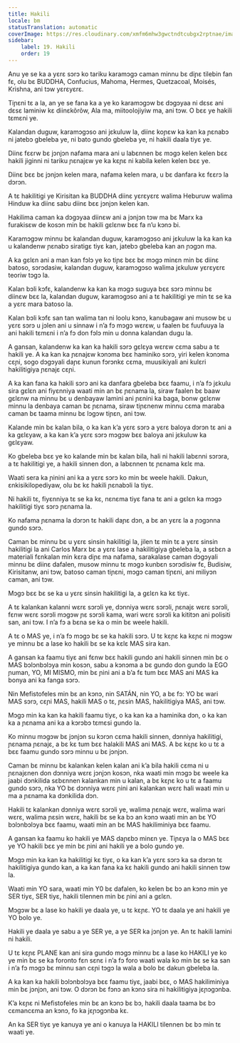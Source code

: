 ```yaml
---
title: Hakili
locale: bm
statusTranslation: automatic
coverImage: https://res.cloudinary.com/xmfm6mhw3gwctndtcubgx2rptnae/image/upload/v1740337243/small_cover_educacion_fundamental_a051170f1c.webp
sidebar:
    label: 19. Hakili
    order: 19
---
```

Anu ye se ka a yɛrɛ sɔrɔ ko tariku karamɔgɔ caman minnu bɛ diɲɛ tilebin fan fɛ, olu bɛ BUDDHA, Confucius, Mahoma, Hermes, Quetzacoal, Moisés, Krishna, ani tɔw yɛrɛyɛrɛ.

Tiɲɛni tɛ a la, an ye se fana ka a ye ko karamɔgɔw bɛ dɔgɔyaa ni dɛsɛ ani dɛsɛ laminiw kɛ diinɛkõrõw, Ala ma, miitoolojiyiw ma, ani tɔw. O bɛɛ ye hakili tɛmɛni ye.

Kalandan duguw, karamɔgɔso ani jɛkuluw la, diinɛ koɲɛw ka kan ka ɲɛnabɔ ni jatebɔ gbeleba ye, ni bato gundo gbeleba ye, ni hakili daala tiyɛ ye.

Diinɛ fɛɛrw bɛ jɔnjɔn nafama mara ani u labɛnnen bɛ mɔgɔ kelen kelen bɛɛ hakili jiginni ni tariku ɲɛnajɛw ye ka kɛɲɛ ni kabila kelen kelen bɛɛ ye.

Diinɛ bɛɛ bɛ jɔnjɔn kelen mara, nafama kelen mara, u bɛ danfara kɛ fɛɛrɔ la dɔrɔn.

A tɛ hakilitigi ye Kirisitan ka BUDDHA diinɛ yɛrɛyɛrɛ walima Heburuw walima Hinduw ka diinɛ sabu diinɛ bɛɛ jɔnjɔn kelen kan.

Hakilima caman ka dɔgɔyaa diinɛw ani a jɔnjɔn tɔw ma bɛ Marx ka furakisɛw de kosɔn min bɛ hakili gɛlɛnw bɛɛ fa n’u kɔnɔ bi.

Karamɔgɔw minnu bɛ kalandan duguw, karamɔgɔso ani jɛkuluw la ka kan ka u kalandenw ɲɛnabɔ siratigɛ tiyɛ kan, jatebɔ gbeleba kan an ɲɔgɔn ma.

A ka gɛlɛn ani a man kan fɔlɔ ye ko tiɲɛ bɛɛ bɛ mɔgɔ minɛn min bɛ diinɛ batoso, sɔrɔdasiw, kalandan duguw, karamɔgɔso walima jɛkuluw yɛrɛyɛrɛ teoriw tɔgɔ la.

Kalan bɔli kɔfɛ, kalandenw ka kan ka mɔgɔ suguya bɛɛ sɔrɔ minnu bɛ diinɛw bɛɛ la, kalandan duguw, karamɔgɔso ani a tɛ hakilitigi ye min tɛ se ka a yɛrɛ mara batoso la.

Kalan bɔli kɔfɛ san tan walima tan ni loolu kɔnɔ, kanubagaw ani musow bɛ u yɛrɛ sɔrɔ u jɔlen ani u sinnaw i n’a fɔ mɔgɔ wɛrɛw, u faalen bɛ fuufuuya la ani hakili tɛmɛni i n’a fɔ don fɔlɔ min u donna kalandan dugu la.

A gansan, kalandenw ka kan ka hakili sɔrɔ gɛlɛya wɛrɛw cɛma sabu a tɛ hakili ye. A ka kan ka ɲɛnajɛw kɔnɔma bɛɛ haminiko sɔrɔ, yiri kelen kɔnɔma cɛɲi, sogo dɔgɔyali daɲɛ kunun fɔrɔnkɛ cɛma, muusikiyali ani kulɛri hakilitigiya ɲɛnajɛ cɛɲi.

A ka kan fana ka hakili sɔrɔ ani ka danfara gbeleba bɛɛ faamu, i n’a fɔ jɛkulu sira gɛlɛn ani fiyɛnniya waati min an bɛ ɲɛnama la, siraw faalen bɛ baaw gɛlɛnw na minnu bɛ u denbayaw lamini ani ɲɛnini ka baga, bonw gɛlɛnw minnu la denbaya caman bɛ ɲɛnama, siraw tiɲɛnenw minnu cɛma maraba caman bɛ taama minnu bɛ lɔgɔw tiɲɛn, ani tɔw.

Kalande min bɛ kalan bila, o ka kan k’a yɛrɛ sɔrɔ a yɛrɛ baloya dɔrɔn tɛ ani a ka gɛlɛyaw, a ka kan k’a yɛrɛ sɔrɔ mɔgɔw bɛɛ baloya ani jɛkuluw ka gɛlɛyaw.

Ko gbeleba bɛɛ ye ko kalande min bɛ kalan bila, hali ni hakili labɛnni sɔrɔra, a tɛ hakilitigi ye, a hakili sinnen don, a labɛnnen tɛ ɲɛnama kɛlɛ ma.

Waati sera ka ɲinini ani ka a yɛrɛ sɔrɔ ko min bɛ weele hakili. Dakun, ɛnkisikilopediyaw, olu bɛ kɛ hakili ɲɛnabɔli la tiyɛ.

Ni hakili tɛ, fiyɛnniya tɛ se ka kɛ, nɛnɛma tiyɛ fana tɛ ani a gɛlɛn ka mɔgɔ hakilitigi tiyɛ sɔrɔ ɲɛnama la.

Ko nafama ɲɛnama la dɔrɔn tɛ hakili daɲɛ dɔn, a bɛ an yɛrɛ la a ɲɔgɔnna gundo sɔrɔ.

Caman bɛ minnu bɛ u yɛrɛ sinsin hakilitigi la, jilen tɛ min tɛ a yɛrɛ sinsin hakilitigi la ani Carlos Marx bɛ a yɛrɛ lase a hakilitigiya gbeleba la, a sɛbɛn a materiali fɛnkalan min kɛra diɲɛ ma nafama, sarakalase caman dɔgɔyali minnu bɛ diinɛ dafalen, musow minnu tɛ mɔgɔ kunbɛn sɔrɔdisiw fɛ, Budisiw, Kirisitanw, ani tɔw, batoso caman tiɲɛni, mɔgɔ caman tiɲɛni, ani miliyɔn caman, ani tɔw.

Mɔgɔ bɛɛ bɛ se ka u yɛrɛ sinsin hakilitigi la, a gɛlɛn ka kɛ tiyɛ.

A tɛ kalankan kalanni wɛrɛ sɔrɔli ye, dɔnniya wɛrɛ sɔrɔli, ɲɛnajɛ wɛrɛ sɔrɔli, fɛnw wɛrɛ sɔrɔli mɔgɔw ɲɛ sɔrɔli kama, wari wɛrɛ sɔrɔli ka kititɔn ani polisiti san, ani tɔw. I n’a fɔ a bɛna se ka o min bɛ weele hakili.

A tɛ o MAS ye, i n’a fɔ mɔgɔ bɛ se ka hakili sɔrɔ. U tɛ kɛɲɛ ka kɛɲɛ ni mɔgɔw ye minnu bɛ a lase ko hakili bɛ se ka kɛlɛ MAS sira kan.

A gansan ka faamu tiyɛ ani fɛnw bɛɛ hakili gundo ani hakili sinnen min bɛ o MAS bɔlɔnbɔlɔya min kosɔn, sabu a kɔnɔma a bɛ gundo don gundo la EGO ɲuman, YO, MI MISMO, min bɛ ɲini ani a b’a fɛ tum bɛɛ MAS ani MAS ka bonya ani ka fanga sɔrɔ.

Nin Mefistofeles min bɛ an kɔnɔ, nin SATÁN, nin YO, a bɛ fɔ: YO bɛ wari MAS sɔrɔ, cɛɲi MAS, hakili MAS o tɛ, ɲɛsin MAS, hakilitigiya MAS, ani tɔw.

Mɔgɔ min ka kan ka hakili faamu tiyɛ, o ka kan ka a haminika dɔn, o ka kan ka a ɲɛnama ani ka a kɔrɔbɔ tɛmɛsi gundo la.

Ko minnu mɔgɔw bɛ jɔnjɔn su kɔrɔn cɛma hakili sinnen, dɔnniya hakilitigi, ɲɛnama ɲɛnajɛ, a bɛ kɛ tum bɛɛ halakili MAS ani MAS. A bɛ kɛɲɛ ko u tɛ a bɛɛ faamu gundo sɔrɔ minnu u bɛ jɔnjɔn.

Caman bɛ minnu bɛ kalankan kelen kalan ani k’a bila hakili cɛma ni u ɲɛnajɛnen don dɔnniya wɛrɛ jɔnjɔn kosɔn, nka waati min mɔgɔ bɛ weele ka jaabi dɔnkilida sɛbɛnnen kalankan min u kalan, a bɛ kɛɲɛ ko u tɛ a faamu gundo sɔrɔ, nka YO bɛ dɔnniya wɛrɛ ɲini ani kalankan wɛrɛ hali waati min u ma a ɲɛnama ka dɔnkilida dɔn.

Hakili tɛ kalankan dɔnniya wɛrɛ sɔrɔli ye, walima ɲɛnajɛ wɛrɛ, walima wari wɛrɛ, walima ɲɛsin wɛrɛ, hakili bɛ se ka bɔ an kɔnɔ waati min an bɛ YO bɔlɔnbɔlɔya bɛɛ faamu, waati min an bɛ MAS hakiliminiya bɛɛ faamu.

A gansan ka faamu ko hakili ye MAS daɲɛbɔ minɛn ye. Tiɲɛya la o MAS bɛɛ ye YO hakili bɛɛ ye min bɛ ɲini ani hakili ye a bolo gundo ye.

Mɔgɔ min ka kan ka hakilitigi kɛ tiyɛ, o ka kan k’a yɛrɛ sɔrɔ ka sa dɔrɔn tɛ hakilitigiya gundo kan, a ka kan fana ka kɛ hakili gundo ani hakili sinnen tɔw la.

Waati min YO sara, waati min Y0 bɛ dafalen, ko kelen bɛ bɔ an kɔnɔ min ye SER tiyɛ, SER tiyɛ, hakili tilennen min bɛ ɲini ani a gɛlɛn.

Mɔgɔw bɛ a lase ko hakili ye daala ye, u tɛ kɛɲɛ. YO tɛ daala ye ani hakili ye YO bolo ye.

Hakili ye daala ye sabu a ye SER ye, a ye SER ka jɔnjɔn ye. An tɛ hakili lamini ni hakili.

U tɛ kɛɲɛ PLANE kan ani sira gundo mɔgɔ minnu bɛ a lase ko HAKILI ye ko ye min bɛ se ka foronto fɛn sɛnɛ i n’a fɔ foro waati wala ko min bɛ se ka san i n’a fɔ mɔgɔ bɛ minnu san cɛɲi tɔgɔ la wala a bolo bɛ dakun gbeleba la.

A ka kan ka hakili bɔlɔnbɔlɔya bɛɛ faamu tiyɛ, jaabi bɛɛ, o MAS hakiliminiya min bɛ jɔnjɔn, ani tɔw. O dɔrɔn bɛ fɔnɔ an kɔnɔ sira ni hakilitigiya jɛɲɔgɔnba.

K’a kɛɲɛ ni Mefistofeles min bɛ an kɔnɔ bɛ bɔ, hakili daala taama bɛ bɔ cɛmancɛma an kɔnɔ, fo ka jɛɲɔgɔnba kɛ.

An ka SER tiyɛ ye kanuya ye ani o kanuya la HAKILI tilennen bɛ bɔ min tɛ waati ye.

